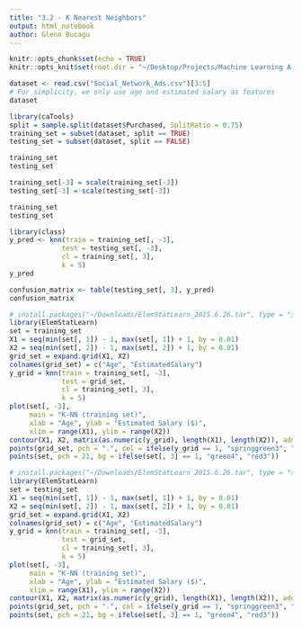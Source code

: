 ```yaml
---
title: "3.2 - K Nearest Neighbors"
output: html_notebook
author: Glenn Bucagu
---
```


```r
knitr::opts_chunk$set(echo = TRUE)
knitr::opts_knit$set(root.dir = "~/Desktop/Projects/Machine Learning A-Z (Codes and Datasets)/Part 3 - Classification/Section 15 - K-Nearest Neighbors (K-NN)/R")
```


```r
dataset <- read.csv("Social_Network_Ads.csv")[3:5] 
# For simplicity, we only use age and estimated salary as features
dataset
```

```r
library(caTools)
split = sample.split(dataset$Purchased, SplitRatio = 0.75)
training_set = subset(dataset, split == TRUE)
testing_set = subset(dataset, split == FALSE)

training_set
testing_set

```

```r
training_set[-3] = scale(training_set[-3])
testing_set[-3] = scale(testing_set[-3])

training_set
testing_set


```

```r
library(class)
y_pred <- knn(train = training_set[, -3], 
             test = testing_set[, -3],
             cl = training_set[, 3],
             k = 5)
y_pred
```

```r
confusion_matrix <- table(testing_set[, 3], y_pred)
confusion_matrix

```

```r
# install.packages("~/Downloads/ElemStatLearn_2015.6.26.tar", type = "source", repos = NULL)
library(ElemStatLearn)
set = training_set
X1 = seq(min(set[, 1]) - 1, max(set[, 1]) + 1, by = 0.01)
X2 = seq(min(set[, 2]) - 1, max(set[, 2]) + 1, by = 0.01)
grid_set = expand.grid(X1, X2)
colnames(grid_set) = c("Age", "EstimatedSalary")
y_grid = knn(train = training_set[, -3], 
             test = grid_set,
             cl = training_set[, 3],
             k = 5)
plot(set[, -3], 
     main = "K-NN (training set)", 
     xlab = "Age", ylab = "Estimated Salary ($)", 
     xlim = range(X1), ylim = range(X2))
contour(X1, X2, matrix(as.numeric(y_grid), length(X1), length(X2)), add = TRUE)
points(grid_set, pch = ".", col = ifelse(y_grid == 1, "springgreen3", "tomato"))
points(set, pch = 21, bg = ifelse(set[, 3] == 1, "green4", "red3"))


```



```r
# install.packages("~/Downloads/ElemStatLearn_2015.6.26.tar", type = "source", repos = NULL)
library(ElemStatLearn)
set = testing_set
X1 = seq(min(set[, 1]) - 1, max(set[, 1]) + 1, by = 0.01)
X2 = seq(min(set[, 2]) - 1, max(set[, 2]) + 1, by = 0.01)
grid_set = expand.grid(X1, X2)
colnames(grid_set) = c("Age", "EstimatedSalary")
y_grid = knn(train = training_set[, -3], 
             test = grid_set,
             cl = training_set[, 3],
             k = 5)
plot(set[, -3], 
     main = "K-NN (training set)", 
     xlab = "Age", ylab = "Estimated Salary ($)", 
     xlim = range(X1), ylim = range(X2))
contour(X1, X2, matrix(as.numeric(y_grid), length(X1), length(X2)), add = TRUE)
points(grid_set, pch = ".", col = ifelse(y_grid == 1, "springgreen3", "tomato"))
points(set, pch = 21, bg = ifelse(set[, 3] == 1, "green4", "red3"))


```